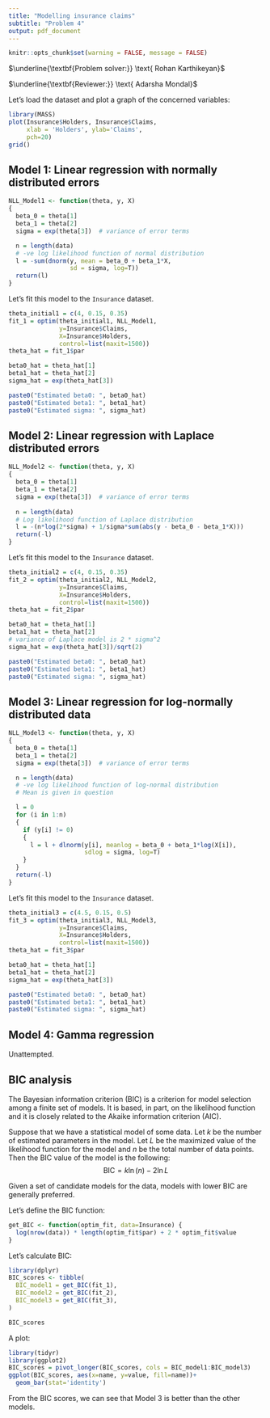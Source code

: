 ---
title: "Modelling insurance claims"
subtitle: "Problem 4"
output: pdf_document
---

```{r setup, include=FALSE} 
knitr::opts_chunk$set(warning = FALSE, message = FALSE) 
```

$\underline{\textbf{Problem solver:}} \text{ Rohan Karthikeyan}$

$\underline{\textbf{Reviewer:}} \text{ Adarsha Mondal}$

Let's load the dataset and plot a graph of the concerned variables:
```{r}
library(MASS)
plot(Insurance$Holders, Insurance$Claims,
     xlab = 'Holders', ylab='Claims',
     pch=20)
grid()
```

\newpage

## Model 1: Linear regression with normally distributed errors

```{r}
NLL_Model1 <- function(theta, y, X)
{
  beta_0 = theta[1]
  beta_1 = theta[2]
  sigma = exp(theta[3])  # variance of error terms

  n = length(data)
  # -ve log likelihood function of normal distribution
  l = -sum(dnorm(y, mean = beta_0 + beta_1*X,
                 sd = sigma, log=T))
  return(l)
}
```

Let's fit this model to the `Insurance` dataset.

```{r}
theta_initial1 = c(4, 0.15, 0.35)
fit_1 = optim(theta_initial1, NLL_Model1,
              y=Insurance$Claims,
              X=Insurance$Holders,
              control=list(maxit=1500))
theta_hat = fit_1$par

beta0_hat = theta_hat[1]
beta1_hat = theta_hat[2]
sigma_hat = exp(theta_hat[3])

paste0("Estimated beta0: ", beta0_hat)
paste0("Estimated beta1: ", beta1_hat)
paste0("Estimated sigma: ", sigma_hat)
```

## Model 2: Linear regression with Laplace distributed errors

```{r}
NLL_Model2 <- function(theta, y, X)
{
  beta_0 = theta[1]
  beta_1 = theta[2]
  sigma = exp(theta[3])  # variance of error terms
  
  n = length(data)
  # Log likelihood function of Laplace distribution
  l = -(n*log(2*sigma) + 1/sigma*sum(abs(y - beta_0 - beta_1*X)))
  return(-l)
}
```

Let's fit this model to the `Insurance` dataset.

```{r}
theta_initial2 = c(4, 0.15, 0.35)
fit_2 = optim(theta_initial2, NLL_Model2,
              y=Insurance$Claims,
              X=Insurance$Holders,
              control=list(maxit=1500))
theta_hat = fit_2$par

beta0_hat = theta_hat[1]
beta1_hat = theta_hat[2]
# variance of Laplace model is 2 * sigma^2
sigma_hat = exp(theta_hat[3])/sqrt(2)

paste0("Estimated beta0: ", beta0_hat)
paste0("Estimated beta1: ", beta1_hat)
paste0("Estimated sigma: ", sigma_hat)
```

## Model 3: Linear regression for log-normally distributed data

```{r}
NLL_Model3 <- function(theta, y, X)
{
  beta_0 = theta[1]
  beta_1 = theta[2]
  sigma = exp(theta[3])  # variance of error terms

  n = length(data)
  # -ve log likelihood function of log-normal distribution
  # Mean is given in question

  l = 0
  for (i in 1:n)
  {
    if (y[i] != 0)
    {
      l = l + dlnorm(y[i], meanlog = beta_0 + beta_1*log(X[i]),
                     sdlog = sigma, log=T)
    }
  }
  return(-l)
}
```

Let's fit this model to the `Insurance` dataset.

```{r}
theta_initial3 = c(4.5, 0.15, 0.5)
fit_3 = optim(theta_initial3, NLL_Model3,
              y=Insurance$Claims,
              X=Insurance$Holders,
              control=list(maxit=1500))
theta_hat = fit_3$par

beta0_hat = theta_hat[1]
beta1_hat = theta_hat[2]
sigma_hat = exp(theta_hat[3])

paste0("Estimated beta0: ", beta0_hat)
paste0("Estimated beta1: ", beta1_hat)
paste0("Estimated sigma: ", sigma_hat)
```

## Model 4: Gamma regression

Unattempted.

## BIC analysis

The Bayesian information criterion (BIC) is a criterion for model selection among a finite set of models. It is based, in part, on the likelihood function and it is closely related to the Akaike information criterion (AIC).

Suppose that we have a statistical model of some data. Let $k$ be the number of estimated parameters in the model. Let $L$ be the maximized value of the likelihood function for the model and $n$ be the total number of data points. Then the BIC value of the model is the following: $$\text{BIC} = k\ln(n) - 2\ln{L}$$

Given a set of candidate models for the data, models with lower BIC are generally preferred. 

Let's define the BIC function:
```{r}
get_BIC <- function(optim_fit, data=Insurance) {
  log(nrow(data)) * length(optim_fit$par) + 2 * optim_fit$value
}
```

Let's calculate BIC:
```{r}
library(dplyr)
BIC_scores <- tibble(
  BIC_model1 = get_BIC(fit_1),
  BIC_model2 = get_BIC(fit_2),
  BIC_model3 = get_BIC(fit_3),
)

BIC_scores
```

A plot:
```{r}
library(tidyr)
library(ggplot2)
BIC_scores = pivot_longer(BIC_scores, cols = BIC_model1:BIC_model3)
ggplot(BIC_scores, aes(x=name, y=value, fill=name))+
  geom_bar(stat='identity')
```

From the BIC scores, we can see that Model 3 is better than the other models.